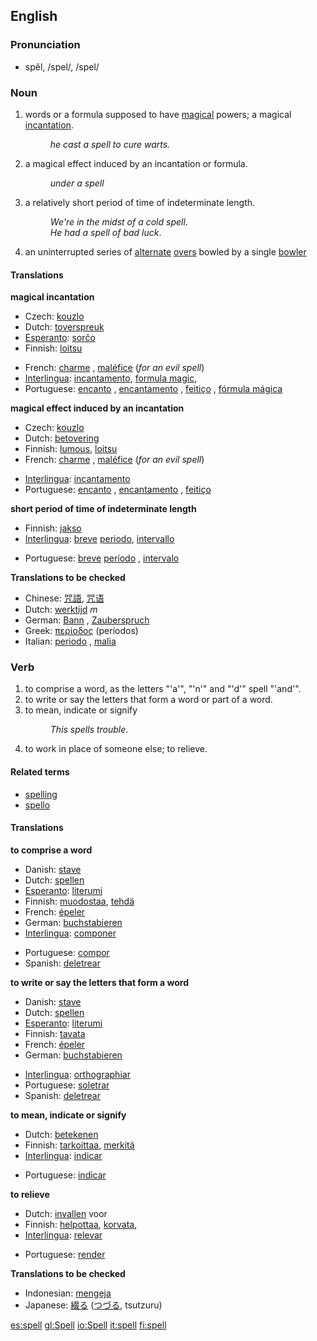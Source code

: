 ==English==
===Pronunciation===
*spĕl, /spel/, /spel/

===Noun===
{{en-noun|spell|spells}}

#words or a formula supposed to have [[magical]] powers; a magical [[incantation]].
#:''he cast a spell to cure warts.''
#a magical effect induced by an incantation or formula. 
#:''under a spell''
#a relatively short period of time of indeterminate length.
#:''We're in the midst of a cold spell''.
#:''He had a spell of bad luck''.
#{{cricket}} an uninterrupted series of [[alternate]] [[over]]s bowled by a single [[bowler]]

====Translations====
'''magical incantation'''
{{top}}
*Czech: [[kouzlo]]
*Dutch: [[toverspreuk]] {{f}}
*[[Esperanto]]: [[sorĉo]]
*Finnish: [[loitsu]]
{{mid}}
*French: [[charme]] {{m}}, [[maléfice]] (''for an evil spell'')
*[[Interlingua]]: [[incantamento]], [[formula magic]], 
*Portuguese: [[encanto]] {{m}}, [[encantamento]] {{m}}, [[feitiço]] {{m}}, [[fórmula mágica]] {{f}}
{{bottom}}

'''magical effect induced by an incantation'''
{{top}}
*Czech: [[kouzlo]]
*Dutch: [[betovering]] {{f}}
*Finnish: [[lumous]], [[loitsu]]
*French: [[charme]] {{m}}, [[maléfice]] (''for an evil spell'')
{{mid}}
*[[Interlingua]]: [[incantamento]]
*Portuguese: [[encanto]] {{m}}, [[encantamento]] {{m}}, [[feitiço]] {{m}}
{{bottom}}

'''short period of time of indeterminate length'''
{{top}}
*Finnish: [[jakso]]
*[[Interlingua]]: [[breve]] [[periodo]], [[intervallo]]
{{mid}}
*Portuguese: [[breve]] [[período]] {{m}}, [[intervalo]] {{m}}
{{bottom}}

'''Translations to be checked'''
{{checktrans}}
*Chinese: [[咒語]], [[咒语]]
*Dutch: [[werktijd]] ''m''
*German: [[Bann]] {{m}}, [[Zauberspruch]] {{m}}
*Greek: [[περίοδος]] {{f}} (períodos)
*Italian: [[periodo]] {{m}}, [[malia]] {{f}}

===Verb===
{{irregverb|'''to spell'''|'''[[spells]]'''|'''[[spelled]] '''or''' [[spelt]]'''|'''[[spelled]] '''or''' [[spelt]]'''|'''[[spelling]]'''}}

#to comprise a word, as the letters "'a'", "'n'" and "'d'" spell "'and'".
#to write or say the letters that form a word or part of a word. 
#to mean, indicate or signify
#:''This spells trouble''.
#to work in place of someone else; to relieve.

====Related terms====
*[[spelling]]
*[[spello]]

====Translations====
'''to comprise a word'''
{{top}}
*Danish: [[stave]]
*Dutch: [[spellen]]
*[[Esperanto]]: [[literumi]]
*Finnish: [[muodostaa]], [[tehdä]]
*French: [[épeler]]
*German: [[buchstabieren]]
*[[Interlingua]]: [[componer]]
{{mid}}
*Portuguese: [[compor]]
*Spanish: [[deletrear]]
{{bottom}}

'''to write or say the letters that form a word'''
{{top}}
*Danish: [[stave]]
*Dutch: [[spellen]]
*[[Esperanto]]: [[literumi]]
*Finnish: [[tavata]]
*French: [[épeler]]
*German: [[buchstabieren]]
{{mid}}
*[[Interlingua]]: [[orthographiar]]
*Portuguese: [[soletrar]]
*Spanish: [[deletrear]]
{{bottom}}

'''to mean, indicate or signify'''
{{top}}
*Dutch: [[betekenen]]
*Finnish: [[tarkoittaa]], [[merkitä]]
*[[Interlingua]]: [[indicar]]
{{mid}}
*Portuguese: [[indicar]]
{{bottom}}

'''to relieve'''
{{top}}
*Dutch: [[invallen]] voor
*Finnish: [[helpottaa]], [[korvata]], 
*[[Interlingua]]: [[relevar]]
{{mid}}
*Portuguese: [[render]]
{{bottom}}

'''Translations to be checked'''
{{checktrans}}
*Indonesian: [[eja|mengeja]]
*Japanese: [[綴る]] ([[つづる]], tsutzuru)

[[es:spell]]
[[gl:Spell]]
[[io:Spell]]
[[it:spell]]
[[fi:spell]]
